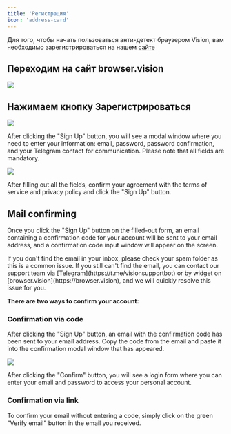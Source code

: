 ```yaml
---
title: 'Регистрация'
icon: 'address-card'
---
```


Для того, чтобы начать пользоваться анти-детект браузером Vision, вам необходимо зарегистрироваться на нашем [сайте](https://browser.vision)

## Переходим на сайт browser.vision

<img src="/images/visionmain.png"/>

## Нажимаем кнопку **Зарегистрироваться**

<img src="/images/signupmodal.png"/>

After clicking the "Sign Up" button, you will see a modal window where you need to enter your information: email, password, password confirmation, and your Telegram contact for communication. Please note that all fields are mandatory.

<img src="/images/signupmodalfull.png"/>

After filling out all the fields, confirm your agreement with the terms of service and privacy policy and click the "Sign Up" button.

## Mail confirming

Once you click the "Sign Up" button on the filled-out form, an email containing a confirmation code for your account will be sent to your email address, and a confirmation code input window will appear on the screen.

<Note>
    If you don't find the email in your inbox, please check your spam folder as this is a common issue. If you still can't find the email, you can contact our support team via [Telegram](https://t.me/visionsupportbot) or by widget on [browser.vision](https://browser.vision), and we will quickly resolve this issue for you.
</Note>

**There are two ways to confirm your account:**
### Confirmation via code

After clicking the "Sign Up" button, an email with the confirmation code has been sent to your email address. Copy the code from the email and paste it into the confirmation modal window that has appeared.

<img src="/images/codemodalfull.png"/>

After clicking the "Confirm" button, you will see a login form where you can enter your email and password to access your personal account.

### Confirmation via link

To confirm your email without entering a code, simply click on the green "Verify email" button in the email you received.







